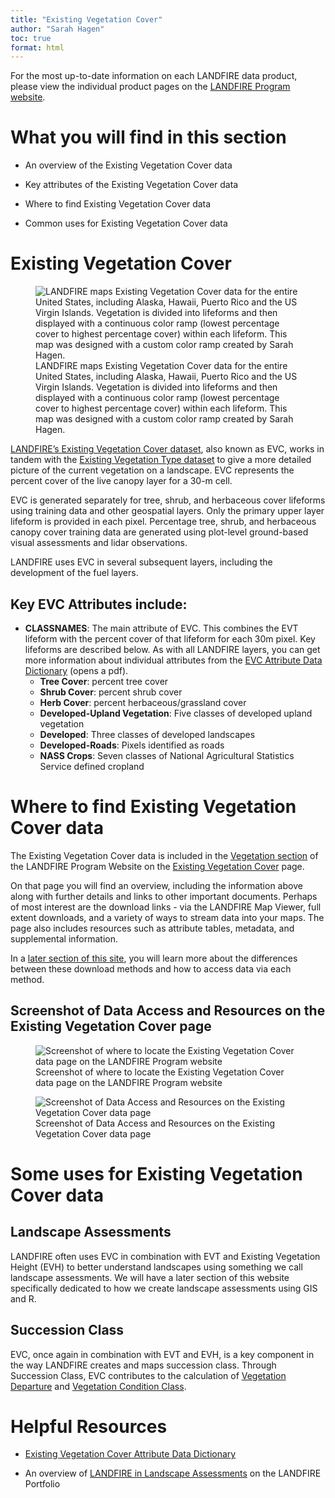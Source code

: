 ---
title: "Existing Vegetation Cover"
author: "Sarah Hagen"
toc: true
format: html
---

::: callout-note
For the most up-to-date information on each LANDFIRE data product, please view the individual product pages on the [LANDFIRE Program website](https://www.landfire.gov).
:::

# What you will find in this section

- An overview of the Existing Vegetation Cover data

- Key attributes of the Existing Vegetation Cover data

- Where to find Existing Vegetation Cover data

- Common uses for Existing Vegetation Cover data

# Existing Vegetation Cover
![LANDFIRE maps Existing Vegetation Cover data for the entire United States, including Alaska, Hawaii, Puerto Rico and the US Virgin Islands. Vegetation is divided into lifeforms and then displayed with a continuous color ramp (lowest percentage cover to highest percentage cover) within each lifeform. This map was designed with a custom color ramp created by Sarah Hagen.](images/7-evc-map.bmp){fig-alt="A map of LANDFIRE Existing Vegetation Cover for the Contiguous US, Alaska, Hawaii, and Puerto Rico and the US Virgin Islands, and Pacific insular areas."}


[LANDFIRE’s Existing Vegetation Cover dataset](https://www.landfire.gov/vegetation/evc), also known as EVC, works in tandem with the [Existing Vegetation Type dataset](https://www.landfire.gov/vegetation/evt) to give a more detailed picture of the current vegetation on a landscape. EVC represents the percent cover of the live canopy layer for a 30-m cell.

EVC is generated separately for tree, shrub, and herbaceous cover lifeforms using training data and other geospatial layers. Only the primary upper layer lifeform is provided in each pixel. Percentage tree, shrub, and herbaceous canopy cover training data are generated using plot-level ground-based visual assessments and lidar observations.

LANDFIRE uses EVC in several subsequent layers, including the development of the fuel layers.

## Key EVC Attributes include:

-   **CLASSNAMES**: The main attribute of EVC. This combines the EVT lifeform with the percent cover of that lifeform for each 30m pixel. Key lifeforms are described below. As with all LANDFIRE layers, you can get more information about individual attributes from the [EVC Attribute Data Dictionary](https://landfire.gov/sites/default/files/DataDictionary/LF2023/LF23_EVCADD_240.pdf) (opens a pdf).
    -   **Tree Cover**: percent tree cover
    -   **Shrub Cover**: percent shrub cover
    -   **Herb Cover**: percent herbaceous/grassland cover
    -   **Developed-Upland Vegetation**: Five classes of developed upland vegetation
    -   **Developed**: Three classes of developed landscapes
    -   **Developed-Roads**: Pixels identified as roads
    -   **NASS Crops**: Seven classes of National Agricultural Statistics Service defined cropland
  
# Where to find Existing Vegetation Cover data

The Existing Vegetation Cover data is included in the [Vegetation section](https://landfire.gov/vegetation) of the LANDFIRE Program Website on the [Existing Vegetation Cover](https://landfire.gov/vegetation/evc) page.

On that page you will find an overview, including the information above along with further details and links to other important documents. Perhaps of most interest are the download links - via the LANDFIRE Map Viewer, full extent downloads, and a variety of ways to stream data into your maps. The page also includes resources such as attribute tables, metadata, and supplemental information.

::: callout-note
In a [later section of this site](../../../Get_Data/1-ways-to-get-data.qmd), you will learn more about the differences between these download methods and how to access data via each method.
:::

## Screenshot of Data Access and Resources on the Existing Vegetation Cover page

![Screenshot of where to locate the Existing Vegetation Cover data page on the LANDFIRE Program website](images/8-evc-lfgov.bmp){fig-alt="Arrow pointing to the Existing Vegetation Cover link on the Vegetation page of the LANDFIRE Program website main page under the Current Vegetation section."}


![Screenshot of Data Access and Resources on the Existing Vegetation Cover data page ](images/9-evc-page.bmp){fig-alt="Location on landfire.gov, the LANDFIRE Program website, of where to find the Data Access and Resources sections of the Existing Vegetation Cover data page. When you browse to landfire.gov/vegetation/evc, these resources are near the bottom of the page under the Data Access and Existing Vegetation Cover Resources headings."}


# Some uses for Existing Vegetation Cover data

## Landscape Assessments

LANDFIRE often uses EVC in combination with EVT and Existing Vegetation Height (EVH) to better understand landscapes using something we call landscape assessments. We will have a later section of this website specifically dedicated to how we create landscape assessments using GIS and R.

## Succession Class

EVC, once again in combination with EVT and EVH, is a key component in the way LANDFIRE creates and maps succession class. Through Succession Class, EVC contributes to the calculation of [Vegetation Departure](https://www.landfire.gov/vegetation/vdep) and [Vegetation Condition Class](https://www.landfire.gov/vegetation/vcc).

# Helpful Resources

- [Existing Vegetation Cover Attribute Data Dictionary](https://landfire.gov/sites/default/files/DataDictionary/LF2023/LF23_EVCADD_240.pdf)

- An overview of [LANDFIRE in Landscape Assessments](https://storymaps.arcgis.com/collections/21a22e163439413c9ce1d8e2ef0b1311?item=3) on the LANDFIRE Portfolio